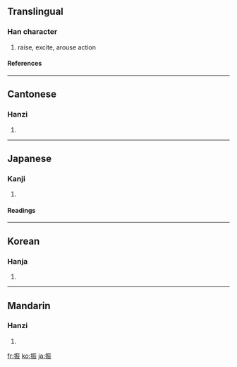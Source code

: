 ==Translingual==
===Han character===
{{Han char|rn=64|rad=手|as=07|sn=10|four=5103<sub>2</sub>|canj=手一一女 (QMMV)}}
# raise, excite, arouse action
====References====
{{Han ref|kx=0431.280|dkj=12093|dj=0780.340|hdz=31879.010|uh=632F|ud=25391|bh=AEB6|bd=44726}}
----
==Cantonese==
===Hanzi===
{{yue-hanzi|jyut=|y=jan3}}
# {{defn|Cantonese}}
----
==Japanese==
===Kanji===
{{ja-kanji|grade=c|rs=手07}}
# {{defn|Japanese}} 
====Readings====
{{ja-readings|on=[[しん]] (shin)|kun=[[ふる]] (furu), [[ふるう]] (furuu), [[ふり]] (furi)}}
----
==Korean==
===Hanja===
{{ko-hanja|hangeul=진|eumhun=|rv=jin|mr=chin|y=cin}}
# {{defn|Korean}}
----
==Mandarin==
===Hanzi===
{{cmn-hanzi|pin=[[zhèn]] ([[zhen4]])|wg=chen<sup>4</sup>}}
# {{defn|Mandarin}}

[[fr:振]]
[[ko:振]]
[[ja:振]]